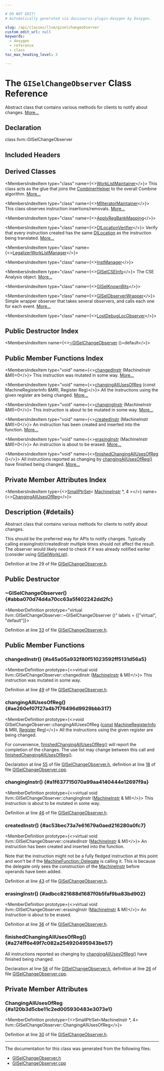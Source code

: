 ```yaml
---

# DO NOT EDIT!
# Automatically generated via docusaurus-plugin-doxygen by Doxygen.

slug: /api/classes/llvm/giselchangeobserver
custom_edit_url: null
keywords:
  - doxygen
  - reference
  - class
toc_max_heading_level: 3

---
```





# The `GISelChangeObserver` Class Reference

<DoxygenPage pluginConfig={pluginConfig}>

Abstract class that contains various methods for clients to notify about changes. <a href="#details">More...</a>

## Declaration

<CodeBlock>class llvm::GISelChangeObserver</CodeBlock>

## Included Headers

<IncludesList>
<IncludesListItem
  filePath="llvm/CodeGen/GlobalISel/GISelChangeObserver.h"
  permalink="/docs/api/files/include/include/llvm/include/llvm/codegen/include/llvm/codegen/globalisel/giselchangeobserver-h"
  isLocal="true" />
</IncludesList>

## Derived Classes

<MembersIndex>

<MembersIndexItem
  type="class"
  name={<><a href="/docs/api/classes/combiner/worklistmaintainer">WorkListMaintainer</a></>}>
This class acts as the glue that joins the <a href="/docs/api/classes/llvm/combinerhelper">CombinerHelper</a> to the overall Combine algorithm. <a href="/docs/api/classes/combiner/worklistmaintainer/#details">More...</a>
</MembersIndexItem>

<MembersIndexItem
  type="class"
  name={<><a href="/docs/api/classes/instructionselect/miiteratormaintainer">MIIteratorMaintainer</a></>}>
This class observes instruction insertions/removals. <a href="/docs/api/classes/instructionselect/miiteratormaintainer/#details">More...</a>
</MembersIndexItem>

<MembersIndexItem
  type="class"
  name={<><a href="/docs/api/classes/anonymous-namespace-amdgpuregisterbankinfo-cpp-/applyregbankmapping">ApplyRegBankMapping</a></>}>
</MembersIndexItem>

<MembersIndexItem
  type="class"
  name={<><a href="/docs/api/classes/anonymous-namespace-irtranslator-cpp-/dilocationverifier">DILocationVerifier</a></>}>
Verify that every instruction created has the same <a href="/docs/api/classes/llvm/dilocation">DILocation</a> as the instruction being translated. <a href="/docs/api/classes/anonymous-namespace-irtranslator-cpp-/dilocationverifier/#details">More...</a>
</MembersIndexItem>

<MembersIndexItem
  type="class"
  name={<><a href="/docs/api/classes/anonymous-namespace-legalizer-cpp-/legalizerworklistmanager">LegalizerWorkListManager</a></>}>
</MembersIndexItem>

<MembersIndexItem
  type="class"
  name={<><a href="/docs/api/classes/anonymous-namespace-mipsregisterbankinfo-cpp-/instmanager">InstManager</a></>}>
</MembersIndexItem>

<MembersIndexItem
  type="class"
  name={<><a href="/docs/api/classes/llvm/giselcseinfo">GISelCSEInfo</a></>}>
The CSE Analysis object. <a href="/docs/api/classes/llvm/giselcseinfo/#details">More...</a>
</MembersIndexItem>

<MembersIndexItem
  type="class"
  name={<><a href="/docs/api/classes/llvm/giselknownbits">GISelKnownBits</a></>}>
</MembersIndexItem>

<MembersIndexItem
  type="class"
  name={<><a href="/docs/api/classes/llvm/giselobserverwrapper">GISelObserverWrapper</a></>}>
Simple wrapper observer that takes several observers, and calls each one for each event. <a href="/docs/api/classes/llvm/giselobserverwrapper/#details">More...</a>
</MembersIndexItem>

<MembersIndexItem
  type="class"
  name={<><a href="/docs/api/classes/llvm/lostdebuglocobserver">LostDebugLocObserver</a></>}>
</MembersIndexItem>

</MembersIndex>

## Public Destructor Index

<MembersIndex>

<MembersIndexItem
  name={<><a href="#abba070d74d4a70cc63a5f402242dd2fc">~GISelChangeObserver</a> ()=default</>}>
</MembersIndexItem>

</MembersIndex>

## Public Member Functions Index

<MembersIndex>

<MembersIndexItem
  type="void"
  name={<><a href="#a45a05a932f80f51023592ff5131d56a5">changedInstr</a> (MachineInstr &amp;MI)=0</>}>
This instruction was mutated in some way. <a href="#a45a05a932f80f51023592ff5131d56a5">More...</a>
</MembersIndexItem>

<MembersIndexItem
  type="void"
  name={<><a href="#ae260ef07f27a4b7f76496d9929bbb317">changingAllUsesOfReg</a> (const MachineRegisterInfo &amp;MRI, Register Reg)</>}>
All the instructions using the given register are being changed. <a href="#ae260ef07f27a4b7f76496d9929bbb317">More...</a>
</MembersIndexItem>

<MembersIndexItem
  type="void"
  name={<><a href="#a1f637715070a99aa4140444e12697f9a">changingInstr</a> (MachineInstr &amp;MI)=0</>}>
This instruction is about to be mutated in some way. <a href="#a1f637715070a99aa4140444e12697f9a">More...</a>
</MembersIndexItem>

<MembersIndexItem
  type="void"
  name={<><a href="#ac53bec73a7e61679a0aed216280a0fc7">createdInstr</a> (MachineInstr &amp;MI)=0</>}>
An instruction has been created and inserted into the function. <a href="#ac53bec73a7e61679a0aed216280a0fc7">More...</a>
</MembersIndexItem>

<MembersIndexItem
  type="void"
  name={<><a href="#adbcc821688d1687f0b5faf9ba83bd902">erasingInstr</a> (MachineInstr &amp;MI)=0</>}>
An instruction is about to be erased. <a href="#adbcc821688d1687f0b5faf9ba83bd902">More...</a>
</MembersIndexItem>

<MembersIndexItem
  type="void"
  name={<><a href="#a274ff6e49f7c082a254920495943be57">finishedChangingAllUsesOfReg</a> ()</>}>
All instructions reported as changing by <a href="#ae260ef07f27a4b7f76496d9929bbb317">changingAllUsesOfReg()</a> have finished being changed. <a href="#a274ff6e49f7c082a254920495943be57">More...</a>
</MembersIndexItem>

</MembersIndex>

## Private Member Attributes Index

<MembersIndex>

<MembersIndexItem
  type={<><a href="/docs/api/classes/llvm/smallptrset">SmallPtrSet</a>&lt; <a href="/docs/api/classes/llvm/machineinstr">MachineInstr</a> &#42;, 4 &gt;</>}
  name={<><a href="#a120b3d5cbe11c2ed005930483e3073e1">ChangingAllUsesOfReg</a></>}>
</MembersIndexItem>

</MembersIndex>

## Description {#details}

Abstract class that contains various methods for clients to notify about changes.

This should be the preferred way for APIs to notify changes. Typically calling erasingInstr/createdInstr multiple times should not affect the result. The observer would likely need to check if it was already notified earlier (consider using <a href="/docs/api/classes/llvm/giselworklist">GISelWorkList</a>).

Definition at line 29 of file <a href="/docs/api/files/include/include/llvm/include/llvm/codegen/include/llvm/codegen/globalisel/giselchangeobserver-h">GISelChangeObserver.h</a>.

<SectionDefinition>

## Public Destructor

### ~GISelChangeObserver() {#abba070d74d4a70cc63a5f402242dd2fc}

<MemberDefinition
  prototype="virtual llvm::GISelChangeObserver::~GISelChangeObserver ()"
  labels = {["virtual", "default"]}>

Definition at line <a href="/docs/api/files/include/include/llvm/include/llvm/codegen/include/llvm/codegen/globalisel/giselchangeobserver-h/#l00033">33</a> of file <a href="/docs/api/files/include/include/llvm/include/llvm/codegen/include/llvm/codegen/globalisel/giselchangeobserver-h">GISelChangeObserver.h</a>.
</MemberDefinition>

</SectionDefinition>

<SectionDefinition>

## Public Member Functions

### changedInstr() {#a45a05a932f80f51023592ff5131d56a5}

<MemberDefinition
  prototype={<>virtual void llvm::GISelChangeObserver::changedInstr (<a href="/docs/api/classes/llvm/machineinstr">MachineInstr</a> &amp; MI)</>}>
This instruction was mutated in some way.

Definition at line <a href="/docs/api/files/include/include/llvm/include/llvm/codegen/include/llvm/codegen/globalisel/giselchangeobserver-h/#l00049">49</a> of file <a href="/docs/api/files/include/include/llvm/include/llvm/codegen/include/llvm/codegen/globalisel/giselchangeobserver-h">GISelChangeObserver.h</a>.
</MemberDefinition>

### changingAllUsesOfReg() {#ae260ef07f27a4b7f76496d9929bbb317}

<MemberDefinition
  prototype={<>void GISelChangeObserver::changingAllUsesOfReg (<a href="/docs/api/files/lib/lib/target/lib/target/aarch64/aarch64promoteconstant-cpp/#a90f8350fecae261c25be85d38b451bff">const</a> <a href="/docs/api/classes/llvm/machineregisterinfo">MachineRegisterInfo</a> &amp; MRI, <a href="/docs/api/classes/llvm/register">Register</a> Reg)</>}>
All the instructions using the given register are being changed.

For convenience, <a href="#a274ff6e49f7c082a254920495943be57">finishedChangingAllUsesOfReg()</a> will report the completion of the changes. The use list may change between this call and <a href="#a274ff6e49f7c082a254920495943be57">finishedChangingAllUsesOfReg()</a>.

Declaration at line <a href="/docs/api/files/include/include/llvm/include/llvm/codegen/include/llvm/codegen/globalisel/giselchangeobserver-h/#l00055">55</a> of file <a href="/docs/api/files/include/include/llvm/include/llvm/codegen/include/llvm/codegen/globalisel/giselchangeobserver-h">GISelChangeObserver.h</a>, definition at line <a href="/docs/api/files/lib/lib/codegen/lib/codegen/globalisel/giselchangeobserver-cpp/#l00018">18</a> of file <a href="/docs/api/files/lib/lib/codegen/lib/codegen/globalisel/giselchangeobserver-cpp">GISelChangeObserver.cpp</a>.
</MemberDefinition>

### changingInstr() {#a1f637715070a99aa4140444e12697f9a}

<MemberDefinition
  prototype={<>virtual void llvm::GISelChangeObserver::changingInstr (<a href="/docs/api/classes/llvm/machineinstr">MachineInstr</a> &amp; MI)</>}>
This instruction is about to be mutated in some way.

Definition at line <a href="/docs/api/files/include/include/llvm/include/llvm/codegen/include/llvm/codegen/globalisel/giselchangeobserver-h/#l00046">46</a> of file <a href="/docs/api/files/include/include/llvm/include/llvm/codegen/include/llvm/codegen/globalisel/giselchangeobserver-h">GISelChangeObserver.h</a>.
</MemberDefinition>

### createdInstr() {#ac53bec73a7e61679a0aed216280a0fc7}

<MemberDefinition
  prototype={<>virtual void llvm::GISelChangeObserver::createdInstr (<a href="/docs/api/classes/llvm/machineinstr">MachineInstr</a> &amp; MI)</>}>
An instruction has been created and inserted into the function.

Note that the instruction might not be a fully fledged instruction at this point and won&#39;t be if the <a href="/docs/api/classes/llvm/machinefunction/delegate">MachineFunction::Delegate</a> is calling it. This is because the delegate only sees the construction of the <a href="/docs/api/classes/llvm/machineinstr">MachineInstr</a> before operands have been added.

Definition at line <a href="/docs/api/files/include/include/llvm/include/llvm/codegen/include/llvm/codegen/globalisel/giselchangeobserver-h/#l00043">43</a> of file <a href="/docs/api/files/include/include/llvm/include/llvm/codegen/include/llvm/codegen/globalisel/giselchangeobserver-h">GISelChangeObserver.h</a>.
</MemberDefinition>

### erasingInstr() {#adbcc821688d1687f0b5faf9ba83bd902}

<MemberDefinition
  prototype={<>virtual void llvm::GISelChangeObserver::erasingInstr (<a href="/docs/api/classes/llvm/machineinstr">MachineInstr</a> &amp; MI)</>}>
An instruction is about to be erased.

Definition at line <a href="/docs/api/files/include/include/llvm/include/llvm/codegen/include/llvm/codegen/globalisel/giselchangeobserver-h/#l00036">36</a> of file <a href="/docs/api/files/include/include/llvm/include/llvm/codegen/include/llvm/codegen/globalisel/giselchangeobserver-h">GISelChangeObserver.h</a>.
</MemberDefinition>

### finishedChangingAllUsesOfReg() {#a274ff6e49f7c082a254920495943be57}

<MemberDefinition
  prototype="void GISelChangeObserver::finishedChangingAllUsesOfReg ()">
All instructions reported as changing by <a href="#ae260ef07f27a4b7f76496d9929bbb317">changingAllUsesOfReg()</a> have finished being changed.

Declaration at line <a href="/docs/api/files/include/include/llvm/include/llvm/codegen/include/llvm/codegen/globalisel/giselchangeobserver-h/#l00058">58</a> of file <a href="/docs/api/files/include/include/llvm/include/llvm/codegen/include/llvm/codegen/globalisel/giselchangeobserver-h">GISelChangeObserver.h</a>, definition at line <a href="/docs/api/files/lib/lib/codegen/lib/codegen/globalisel/giselchangeobserver-cpp/#l00026">26</a> of file <a href="/docs/api/files/lib/lib/codegen/lib/codegen/globalisel/giselchangeobserver-cpp">GISelChangeObserver.cpp</a>.
</MemberDefinition>

</SectionDefinition>

<SectionDefinition>

## Private Member Attributes

### ChangingAllUsesOfReg {#a120b3d5cbe11c2ed005930483e3073e1}

<MemberDefinition
  prototype={<>SmallPtrSet&lt;MachineInstr &#42;, 4&gt; llvm::GISelChangeObserver::ChangingAllUsesOfReg</>}>

Definition at line <a href="/docs/api/files/include/include/llvm/include/llvm/codegen/include/llvm/codegen/globalisel/giselchangeobserver-h/#l00030">30</a> of file <a href="/docs/api/files/include/include/llvm/include/llvm/codegen/include/llvm/codegen/globalisel/giselchangeobserver-h">GISelChangeObserver.h</a>.
</MemberDefinition>

</SectionDefinition>

<hr/>

The documentation for this class was generated from the following files:

<ul>
<li><a href="/docs/api/files/include/include/llvm/include/llvm/codegen/include/llvm/codegen/globalisel/giselchangeobserver-h">GISelChangeObserver.h</a></li>
<li><a href="/docs/api/files/lib/lib/codegen/lib/codegen/globalisel/giselchangeobserver-cpp">GISelChangeObserver.cpp</a></li>
</ul>

</DoxygenPage>
